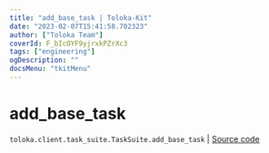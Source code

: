 ```yaml
---
title: "add_base_task | Toloka-Kit"
date: "2023-02-07T15:41:58.702323"
author: ["Toloka Team"]
coverId: F_bIcOYF9yjrxkPZrXc3
tags: ["engineering"]
ogDescription: ""
docsMenu: "tkitMenu"
---
```


# add_base_task
`toloka.client.task_suite.TaskSuite.add_base_task` | [Source code](https://github.com/Toloka/toloka-kit/blob/v1.1.3/src/client/task_suite.py#L72)